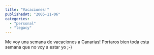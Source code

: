 ```yaml
---
title: "Vacaciones!"
publishedAt: "2005-11-06"
categories: 
  - "personal"
  - "legacy"
---
```


Me voy una semana de vacaciones a Canarias! Portaros bien toda esta semana que no voy a estar yo ;-)
